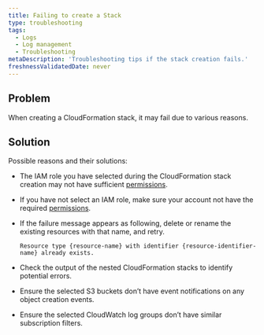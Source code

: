 ```yaml
---
title: Failing to create a Stack
type: troubleshooting
tags:
  - Logs
  - Log management
  - Troubleshooting
metaDescription: 'Troubleshooting tips if the stack creation fails.'
freshnessValidatedDate: never
---
```


## Problem

When creating a CloudFormation stack, it may fail due to various reasons.

## Solution

Possible reasons and their solutions:

* The IAM role you have selected during the CloudFormation stack creation may not have sufficient [permissions](https://docs.aws.amazon.com/ARG/latest/userguide/gettingstarted-prereqs-permissions.html).
* If you have not select an IAM role, make sure your account not have the required [permissions](/docs/accounts/accounts-billing/new-relic-one-user-management/user-permissions/#logs).
* If the failure message appears as following, delete or rename the existing resources with that name, and retry.

  `Resource type {resource-name} with identifier {resource-identifier-name} already exists.`

* Check the output of the nested CloudFormation stacks to identify potential errors.
* Ensure the selected S3 buckets don’t have event notifications on any object creation events.
* Ensure the selected CloudWatch log groups don’t have similar subscription filters.
